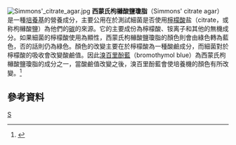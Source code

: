 [[File:Simmons'_citrate_agar.jpg|thumb]]
'''西蒙氏枸櫞酸鹽瓊脂'''（Simmons' citrate agar）是一種[[培養基|培養基]]的營養成分，主要公用在於測試細菌是否使用[[檸檬酸|檸檬酸]]盐（citrate，或称枸櫞酸鹽）為他們的[[碳|碳]]的來源。它的主要成份為檸檬酸、铵离子和其他的無機成分。如果細菌的檸檬酸使用為顯性，西蒙氏枸櫞酸鹽瓊脂的顏色則會由綠色轉為藍色，否的話則仍為綠色。顏色的改變主要在於檸檬酸為一種酸鹼成分，而細菌對於檸檬酸的吸收會改變酸鹼值。因此[[溴百里酚藍|溴百里酚藍]]（bromothymol blue）為西蒙氏枸櫞酸鹽瓊脂的成分之一，當酸鹼值改變之後，溴百里酚藍會使培養機的顏色有所改變。<ref>{{cite web |url=http://microbiology.scu.edu.tw/micro/bacteria/E2.htm |title=存档副本 |accessdate=2009年11月29日 |deadurl=yes |archiveurl=https://web.archive.org/web/20100107153810/http://microbiology.scu.edu.tw/micro/bacteria/E2.htm |archivedate=2010年1月7日 |df= }}</ref>

==參考資料==
{{reflist}}

[[Category:微生物培养基|S]]